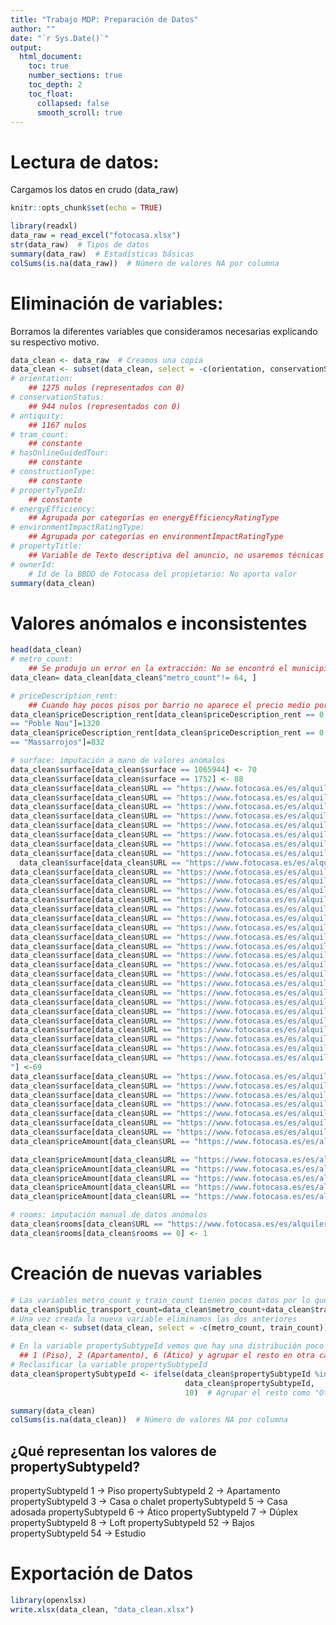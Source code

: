 ```yaml
---
title: "Trabajo MDP: Preparación de Datos"
author: ""
date: "`r Sys.Date()`"
output: 
  html_document:
    toc: true
    number_sections: true
    toc_depth: 2
    toc_float:
      collapsed: false
      smooth_scroll: true
---
```


# Lectura de datos: 
Cargamos los datos en crudo (data_raw)

```r
knitr::opts_chunk$set(echo = TRUE)

library(readxl)
data_raw = read_excel("fotocasa.xlsx")  
str(data_raw)  # Tipos de datos
summary(data_raw)  # Estadísticas básicas
colSums(is.na(data_raw))  # Número de valores NA por columna
```


# Eliminación de variables: 
Borramos la diferentes variables que consideramos necesarias explicando su respectivo motivo.

```r
data_clean <- data_raw  # Creamos una copia
data_clean <- subset(data_clean, select = -c(orientation, conservationStatus, antiquity, tram_count, hasOnlineGuidedTour, constructionType, propertyTypeId, energyEfficiency, environmentImpact, propertyTitle, ownerId))
# orientation: 
    ## 1275 nulos (representados con 0)
# conservationStatus: 
    ## 944 nulos (representados con 0)
# antiquity: 
    ## 1167 nulos
# tram_count: 
    ## constante
# hasOnlineGuidedTour: 
    ## constante
# constructionType: 
    ## constante
# propertyTypeId:
    ## constante
# energyEfficiency:
    ## Agrupada por categorías en energyEfficiencyRatingType
# environmentImpactRatingType:
    ## Agrupada por categorías en environmentImpactRatingType
# propertyTitle:
    ## Variable de Texto descriptiva del anuncio, no usaremos técnicas de procesamiento de lenguaje
# ownerId:
    # Id de la BBDD de Fotocasa del propietario: No aporta valor
summary(data_clean)
```


# Valores anómalos e inconsistentes
```r
head(data_clean)
# metro_count:
    ## Se produjo un error en la extracción: No se encontró el municipio de un piso y se marcó con 64 paradas de metro
data_clean= data_clean[data_clean$"metro_count"!= 64, ]

# priceDescription_rent:
    ## Cuando hay pocos pisos por barrio no aparece el precio medio por barrio (imputación a mano)
data_clean$priceDescription_rent[data_clean$priceDescription_rent == 0 & data_clean$neighborhood
== "Poble Nou"]=1320
data_clean$priceDescription_rent[data_clean$priceDescription_rent == 0 & data_clean$neighborhood
== "Massarrojos"]=832

# surface: imputación a mano de valores anómalos
data_clean$surface[data_clean$surface == 1065944] <- 70
data_clean$surface[data_clean$surface == 1752] <- 88
data_clean$surface[data_clean$URL == "https://www.fotocasa.es/es/alquiler/vivienda/valencia-capital/amueblado-internet/184501582/d"] <- 30
data_clean$surface[data_clean$URL == "https://www.fotocasa.es/es/alquiler/vivienda/valencia-capital/aire-acondicionado-ascensor-amueblado-internet/183905822/d"] <-31
data_clean$surface[data_clean$URL == "https://www.fotocasa.es/es/alquiler/vivienda/valencia-capital/amueblado-internet/185476012/d"] <- 29
data_clean$surface[data_clean$URL == "https://www.fotocasa.es/es/alquiler/vivienda/valencia-capital/aire-acondicionado-calefaccion-ascensor-amueblado-internet/183192965/d"] <- 69
data_clean$surface[data_clean$URL == "https://www.fotocasa.es/es/alquiler/vivienda/valencia-capital/ascensor-amueblado-internet/185346488/d"] <- 68
data_clean$surface[data_clean$URL == "https://www.fotocasa.es/es/alquiler/vivienda/valencia-capital/amueblado-internet/183192872/d"] <- 46
data_clean$surface[data_clean$URL == "https://www.fotocasa.es/es/alquiler/vivienda/valencia-capital/aire-acondicionado-amueblado-internet/183192701/d"] <- 30
data_clean$surface[data_clean$URL == "https://www.fotocasa.es/es/alquiler/vivienda/valencia-capital/ascensor-amueblado-internet/183192368/d"] <-74
  data_clean$surface[data_clean$URL == "https://www.fotocasa.es/es/alquiler/vivienda/valencia-capital/aire-acondicionado-calefaccion-ascensor-amueblado-internet/185007604/d"] <-45
data_clean$surface[data_clean$URL == "https://www.fotocasa.es/es/alquiler/vivienda/valencia-capital/aire-acondicionado-amueblado-internet/183192880/d"] <-29
data_clean$surface[data_clean$URL == "https://www.fotocasa.es/es/alquiler/vivienda/valencia-capital/aire-acondicionado-amueblado-internet/183192410/d"] <-45
data_clean$surface[data_clean$URL == "https://www.fotocasa.es/es/alquiler/vivienda/valencia-capital/amueblado-internet/183905806/d"] <-31
data_clean$surface[data_clean$URL == "https://www.fotocasa.es/es/alquiler/vivienda/valencia-capital/amueblado-se-aceptan-mascotas-internet/184171630/d"] <-76
data_clean$surface[data_clean$URL == "https://www.fotocasa.es/es/alquiler/vivienda/valencia-capital/aire-acondicionado-calefaccion-amueblado-internet/184629971/d"] <-29
data_clean$surface[data_clean$URL == "https://www.fotocasa.es/es/alquiler/vivienda/valencia-capital/aire-acondicionado-calefaccion-amueblado-internet/183905816/d"] <-29
data_clean$surface[data_clean$URL == "https://www.fotocasa.es/es/alquiler/vivienda/valencia-capital/amueblado-internet/185530309/d"] <-75
data_clean$surface[data_clean$URL == "https://www.fotocasa.es/es/alquiler/vivienda/valencia-capital/amueblado-internet/183192088/d"] <-31
data_clean$surface[data_clean$URL == "https://www.fotocasa.es/es/alquiler/vivienda/valencia-capital/aire-acondicionado-calefaccion-ascensor-amueblado/185259896/d"] <-60
data_clean$surface[data_clean$URL == "https://www.fotocasa.es/es/alquiler/vivienda/valencia-capital/ascensor-amueblado-internet/183193164/d"] <-96
data_clean$surface[data_clean$URL == "https://www.fotocasa.es/es/alquiler/vivienda/valencia-capital/aire-acondicionado-calefaccion-ascensor-amueblado-internet/183905859/d"] <-30
data_clean$surface[data_clean$URL == "https://www.fotocasa.es/es/alquiler/vivienda/valencia-capital/aire-acondicionado-calefaccion-amueblado-se-aceptan-mascotas-internet/184497557/d"] <-46
data_clean$surface[data_clean$URL == "https://www.fotocasa.es/es/alquiler/vivienda/valencia-capital/amueblado-internet/184501580/d"] <-31
data_clean$surface[data_clean$URL == "https://www.fotocasa.es/es/alquiler/vivienda/valencia-capital/amueblado-internet/183192221/d"] <-30
data_clean$surface[data_clean$URL == "https://www.fotocasa.es/es/alquiler/vivienda/valencia-capital/aire-acondicionado-calefaccion-ascensor-amueblado-internet/183194067/d"] <-44
data_clean$surface[data_clean$URL == "https://www.fotocasa.es/es/alquiler/vivienda/valencia-capital/ascensor-amueblado/183192323/d"] <-96
data_clean$surface[data_clean$URL == "https://www.fotocasa.es/es/alquiler/vivienda/valencia-capital/aire-acondicionado-calefaccion-amueblado-se-aceptan-mascotas-internet/184215458/d"] <-67
data_clean$surface[data_clean$URL == "https://www.fotocasa.es/es/alquiler/vivienda/valencia-capital/aire-acondicionado-calefaccion-ascensor-amueblado-internet/183906415/d"] <-69
data_clean$surface[data_clean$URL == "https://www.fotocasa.es/es/alquiler/vivienda/valencia-capital/aire-acondicionado-amueblado-internet/183192397/d"] <-30
data_clean$surface[data_clean$URL == "https://www.fotocasa.es/es/alquiler/vivienda/valencia-capital/aire-acondicionado-ascensor-amueblado-internet/183193121/d"] <-76
data_clean$surface[data_clean$URL == "https://www.fotocasa.es/es/alquiler/vivienda/valencia-capital/aire-acondicionado-ascensor-amueblado-internet/183192970/d	
"] <-69
data_clean$surface[data_clean$URL == "https://www.fotocasa.es/es/alquiler/vivienda/valencia-capital/ascensor-amueblado-television/183353505/d"] <-115
data_clean$surface[data_clean$URL == "https://www.fotocasa.es/es/alquiler/vivienda/valencia-capital/aire-acondicionado-amueblado/183895086/d"] <-129
data_clean$surface[data_clean$URL == "https://www.fotocasa.es/es/alquiler/vivienda/valencia-capital/aire-acondicionado-jardin-terraza-trastero-zona-comunitaria-ascensor-patio-piscina-parking/177787121/d"] <-100
data_clean$surface[data_clean$URL == "https://www.fotocasa.es/es/alquiler/vivienda/valencia-capital/barrio-de-benicalap/178752271/d"] <-63
data_clean$surface[data_clean$URL == "https://www.fotocasa.es/es/alquiler/vivienda/valencia-capital/aire-acondicionado-calefaccion-parking-patio-amueblado/183970353/d"] <-88
data_clean$surface[data_clean$URL == "https://www.fotocasa.es/es/alquiler/vivienda/valencia-capital/en-corts-doctor-waksman/185338511/d"] <-52
data_clean$surface[data_clean$URL == "https://www.fotocasa.es/es/alquiler/vivienda/valencia-capital/aire-acondicionado-calefaccion-parking-ascensor-amueblado/185515078/d"] <-91
data_clean$priceAmount[data_clean$URL == "https://www.fotocasa.es/es/alquiler/vivienda/valencia-capital/aire-acondicionado-calefaccion-parking-ascensor-amueblado/183740538/d"] <-1650

data_clean$priceAmount[data_clean$URL == "https://www.fotocasa.es/es/alquiler/vivienda/valencia-capital/terraza-ascensor-patio-amueblado/182059510/d"] <-1300
data_clean$priceAmount[data_clean$URL == "https://www.fotocasa.es/es/alquiler/vivienda/valencia-capital/aire-acondicionado-calefaccion-ascensor-amueblado/164715406/d"] <-845
data_clean$priceAmount[data_clean$URL == "https://www.fotocasa.es/es/alquiler/vivienda/valencia-capital/russafa/185423428/d"] <-990
data_clean$priceAmount[data_clean$URL == "https://www.fotocasa.es/es/alquiler/vivienda/valencia-capital/calefaccion-amueblado/183912113/d"] <-2530
data_clean$priceAmount[data_clean$URL == "https://www.fotocasa.es/es/alquiler/vivienda/valencia-capital/el-cabanyal-el-canyamelar/185359235/d"] <-2160

# rooms: imputación manual de datos anómalos
data_clean$rooms[data_clean$URL == "https://www.fotocasa.es/es/alquiler/vivienda/valencia-capital/aire-acondicionado-calefaccion-parking-ascensor-amueblado/185515078/d"] <-2
data_clean$rooms[data_clean$rooms == 0] <- 1
```


# Creación de nuevas variables
```r
# Las variables metro_count y train_count tienen pocos datos por lo que decidimos agruparlas en una nueva variable public_transport_count sumando ambos valores
data_clean$public_transport_count=data_clean$metro_count+data_clean$train_count
# Una vez creada la nueva variable eliminamos las dos anteriores
data_clean <- subset(data_clean, select = -c(metro_count, train_count))

# En la variable propertySubtypeId vemos que hay una distribución poco igualada entre los diferentes grupo por lo que decidimos quedarnos con 
  ## 1 (Piso), 2 (Apartamento), 6 (Ático) y agrupar el resto en otra categoría: 10 (Otros)
# Reclasificar la variable propertySubtypeId
data_clean$propertySubtypeId <- ifelse(data_clean$propertySubtypeId %in% c(1, 2, 6), 
                                       data_clean$propertySubtypeId, 
                                       10)  # Agrupar el resto como "Otros" (10)

summary(data_clean)
colSums(is.na(data_clean))  # Número de valores NA por columna
```

## ¿Qué representan los valores de propertySubtypeId?
propertySubtypeId 1 -> Piso
propertySubtypeId 2 -> Apartamento
propertySubtypeId 3 -> Casa o chalet
propertySubtypeId 5 -> Casa adosada
propertySubtypeId 6 -> Ático
propertySubtypeId 7 -> Dúplex
propertySubtypeId 8 -> Loft
propertySubtypeId 52 -> Bajos
propertySubtypeId 54 -> Estudio

# Exportación de Datos
```r
library(openxlsx)
write.xlsx(data_clean, "data_clean.xlsx")
```

